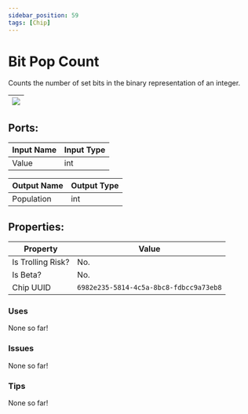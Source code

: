 ```yaml
---
sidebar_position: 59
tags: [Chip]
---
```


# Bit Pop Count


Counts the number of set bits in the binary representation of an integer.

| ![](https://images-ext-2.discordapp.net/external/MPmIaQzlEPmgGWlgi-WxBBXt0Bjv_zWPkg1y1f_sy3s/https/www.recroomcircuits.com/image/circuit/absolute-value?width=206&height=108) |
|-----|

## Ports:

| Input Name | Input Type |
|-----------|-----------|
| Value | int |

| Output Name | Output Type |
|-----------|-----------|
| Population | int |

## Properties:

| Property  | Value |
|-------------------|-----------|
| Is Trolling Risk? | No. |
| Is Beta? | No. |
| Chip UUID | `6982e235-5814-4c5a-8bc8-fdbcc9a73eb8` |

### Uses
None so far!

### Issues
None so far!

### Tips
None so far!
